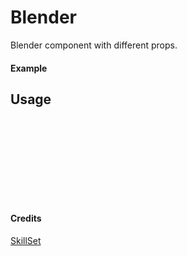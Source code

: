 
<Meta of={Blender} title="SkillSet/Blender" />

# Blender

Blender component with different props.

#### Example

<Canvas of={Blender.Primary} />

## Usage

```ts
import { Blender } from "yadl-ui";

const Example = () => {
  return (
      <Blender />
  );
};

export default Example;
```

#### Credits
[SkillSet](https://skillicons.dev)
